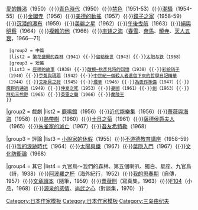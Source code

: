 {{Navbox
|name = 三島由紀夫
|state = autocollapse
|title = [[三岛由纪夫]]的作品
| image = [[File:Yukio Mishima 2.jpg|175px|Yukio Mishima in 1956]]
| liststyle = padding-left:0.25em;

|group1 = 小說
|list1 = 
 {{Navbox|child
  |evenodd = swap
  |group1 = 長篇
  |list1 = [[盜賊 (小說)|盜賊]]（1948）{{·}}[[假面的告白]]（1949）{{·}}[[愛的饑渴]]（1950）{{·}}[[青色時代]]（1950）{{·}}[[禁色 (小說)|禁色]]（1951-53）{{·}}[[潮騷]]（1954-55）{{·}}[[金閣寺 (小說)|金閣寺]]（1956）{{·}}[[美德的動搖]]（1957）{{·}}[[鏡子之家]]（1958-59）{{·}}[[沉潜的瀑布]]（1959）{{·}}[[美麗之星 (小說)|美麗之星]]（1962）{{·}}[[午後曳航]]（1963）{{·}}[[絹與明察]]（1964）{{·}}[[複雜的他]]（1966）{{·}}[[丰饶之海]]（[[春雪]]、[[奔馬]]、[[曉寺]]、[[天人五衰 (小說)|天人五衰]]，1966—71）
  |group2 = 中篇
  |list2 = [[繁花盛開的森林]]（1941）{{·}}[[留給後世]]（1943）{{·}}[[太阳与铁]]（1968）
  |group3 = 短篇
  |list3 = [[座禪的故事]]（1938）{{·}}[[酸模—秋彥兒時的回憶]]（1938）{{·}}[[彩絵硝子]]（1940）{{·}}[[苧菟與瑪耶]]（1942）{{·}}[[中世紀一個殺人者遺留下來的哲學日記精華]]（1944）{{·}}[[艾斯貝之狩]]（1945）{{·}}[[煙草 (小說)|煙草]]（1946）{{·}}[[為夜作準備]]（1947）{{·}}[[魔群的通過]]（1949）{{·}}[[仲夏之死]]（1953）{{·}}[[憂國]]（1961）{{·}}[[劍 (小說)|劍]]（1963）{{·}}[[拜见三熊野]]（1965）{{·}}[[英靈之聲]]（1966）{{·}}[[蘭陵王 (小說)|蘭陵王]]
 }}
|group2 = 戲劇
|list2 = [[鹿鳴館 (戲曲)|鹿鳴館]]（1956）{{·}}[[近代能樂集]]（1956）{{·}}[[薔薇與海盜]]（1958）{{·}}[[熱帶樹]]（1960）{{·}}[[十日之菊]]（1961）{{·}}[[薩德侯爵夫人]]（1965）{{·}}[[朱雀家的滅亡]]（1967）{{·}}[[吾友希特勒]]（1968）

|group3 = 評論
|list3 = [[小說家的休假]]（1955）{{·}}[[不道德教育講座]]（1958-59）{{·}}[[我的浪跡時代]]（1964）{{·}}[[太陽與鐵]]（1967）{{·}}[[葉隠入門]]（1967）{{·}}[[文化防衛論]]（1968）

|group4 = 其它
|list4 = 九官鳥～我們的森林、第五個喇叭、獨白、星座、九官鳥（詩，1938）{{·}}[[阿波羅之杯]]（海外紀行，1952）{{·}}[[我的思春期]]（自傳，1957）{{·}}[[文章讀本]]（隨筆，1959）{{·}}[[薔薇刑]]（寫真集，1963）{{·}}[[F104]]（小品，1968）{{·}}[[源泉的感情]]、[[尚武之心]]（對談集，1970）
}}
<noinclude>
{{collapsible option}}
[[Category:日本作家模板‎]]
[[Category:日本作家模板]]
[[Category:三岛由纪夫]]
</noinclude>